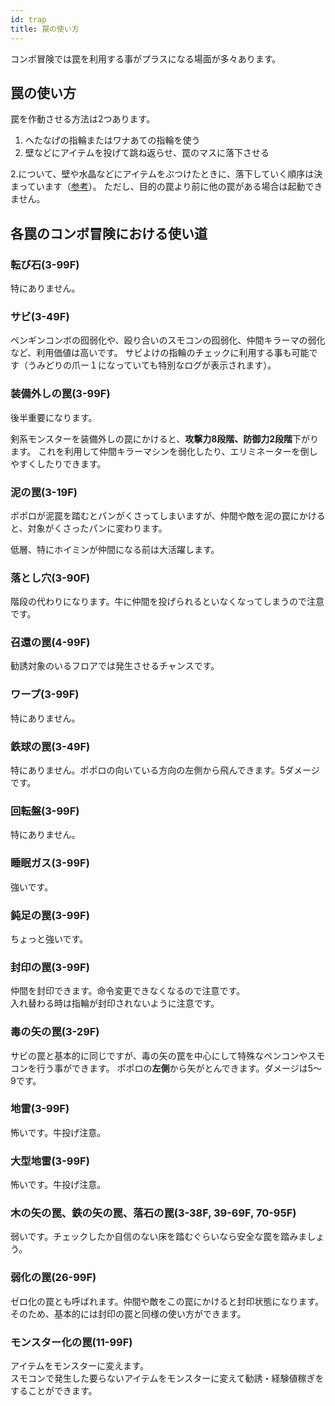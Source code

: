 ```yaml
---
id: trap
title: 罠の使い方
---
```



コンボ冒険では罠を利用する事がプラスになる場面が多々あります。

## 罠の使い方
罠を作動させる方法は2つあります。

1. へたなげの指輪またはワナあての指輪を使う
1. 壁などにアイテムを投げて跳ね返らせ、罠のマスに落下させる

2.について、壁や水晶などにアイテムをぶつけたときに、落下していく順序は決まっています（[参考](../appendix/order.mdx)）。
ただし、目的の罠より前に他の罠がある場合は起動できません。

## 各罠のコンボ冒険における使い道

### 転び石(3-99F)
特にありません。

### サビ(3-49F)
ペンギンコンボの囮弱化や、殴り合いのスモコンの囮弱化、仲間キラーマの弱化など、利用価値は高いです。
サビよけの指輪のチェックに利用する事も可能です（うみどりの爪ー１になっていても特別なログが表示されます）。

### 装備外しの罠(3-99F)
後半重要になります。

剣系モンスターを装備外しの罠にかけると、**攻撃力8段階、防御力2段階**下がります。
これを利用して仲間キラーマシンを弱化したり、エリミネーターを倒しやすくしたりできます。

### 泥の罠(3-19F)
ポポロが泥罠を踏むとパンがくさってしまいますが、仲間や敵を泥の罠にかけると、対象がくさったパンに変わります。

低層、特にホイミンが仲間になる前は大活躍します。

### 落とし穴(3-90F)
階段の代わりになります。牛に仲間を投げられるといなくなってしまうので注意です。

### 召還の罠(4-99F)
勧誘対象のいるフロアでは発生させるチャンスです。

### ワープ(3-99F)
特にありません。

### 鉄球の罠(3-49F)
特にありません。ポポロの向いている方向の左側から飛んできます。5ダメージです。

### 回転盤(3-99F)
特にありません。

### 睡眠ガス(3-99F)
強いです。

### 鈍足の罠(3-99F)
ちょっと強いです。

### 封印の罠(3-99F)
仲間を封印できます。命令変更できなくなるので注意です。  
入れ替わる時は指輪が封印されないように注意です。

### 毒の矢の罠(3-29F)
サビの罠と基本的に同じですが、毒の矢の罠を中心にして特殊なペンコンやスモコンを行う事ができます。
ポポロの**左側**から矢がとんできます。ダメージは5～9です。

### 地雷(3-99F)
怖いです。牛投げ注意。

### 大型地雷(3-99F)
怖いです。牛投げ注意。

### 木の矢の罠、鉄の矢の罠、落石の罠(3-38F, 39-69F, 70-95F)
弱いです。チェックしたか自信のない床を踏むぐらいなら安全な罠を踏みましょう。

### 弱化の罠(26-99F)
ゼロ化の罠とも呼ばれます。仲間や敵をこの罠にかけると封印状態になります。
そのため、基本的には封印の罠と同様の使い方ができます。

### モンスター化の罠(11-99F)
アイテムをモンスターに変えます。  
スモコンで発生した要らないアイテムをモンスターに変えて勧誘・経験値稼ぎをすることができます。